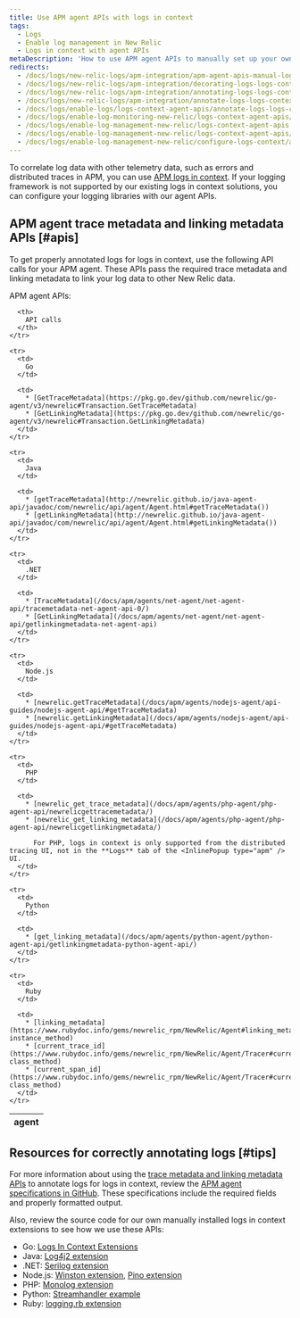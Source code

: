 ```yaml
---
title: Use APM agent APIs with logs in context
tags:
  - Logs
  - Enable log management in New Relic
  - Logs in context with agent APIs
metaDescription: 'How to use APM agent APIs to manually set up your own logs-in-context solution in New Relic.' 
redirects:
  - /docs/logs/new-relic-logs/apm-integration/apm-agent-apis-manual-logs-context-instrumentation
  - /docs/logs/new-relic-logs/apm-integration/decorating-logs-logs-context-using-apm-agent-apis
  - /docs/logs/new-relic-logs/apm-integration/annotating-logs-logs-context-using-apm-agent-apis
  - /docs/logs/new-relic-logs/apm-integration/annotate-logs-logs-context-using-apm-agent-apis
  - /docs/logs/enable-logs/logs-context-agent-apis/annotate-logs-logs-context-using-apm-agent-apis
  - /docs/logs/enable-log-monitoring-new-relic/logs-context-agent-apis/annotate-logs-logs-context-using-apm-agent-apis
  - /docs/logs/enable-log-management-new-relic/logs-context-agent-apis
  - /docs/logs/enable-log-management-new-relic/logs-context-agent-apis/annotate-logs-logs-context-using-apm-agent-apis
  - /docs/logs/enable-log-management-new-relic/configure-logs-context/annotate-logs-logs-context-using-apm-agent-apis
---
```


To correlate log data with other telemetry data, such as errors and distributed traces in APM, you can use [APM logs in context](/docs/apm/new-relic-apm/getting-started/get-started-logs-context). If your logging framework is not supported by our existing logs in context solutions, you can configure your logging libraries with our <InlinePopup type="apm" /> agent APIs.

## APM agent trace metadata and linking metadata APIs [#apis] 

To get properly annotated logs for logs in context, use the following API calls for your APM agent. These APIs pass the required trace metadata and linking metadata to link your log data to other New Relic data.

APM agent APIs:

<table>
  <thead>
    <tr>
      <th style={{ width: "150px" }}>
        <InlinePopup type="apm" /> agent
      </th>

      <th>
        API calls
      </th>
    </tr>
  </thead>

  <tbody>
    
    <tr>
      <td>
        Go
      </td>

      <td>
        * [GetTraceMetadata](https://pkg.go.dev/github.com/newrelic/go-agent/v3/newrelic#Transaction.GetTraceMetadata)
        * [GetLinkingMetadata](https://pkg.go.dev/github.com/newrelic/go-agent/v3/newrelic#Transaction.GetLinkingMetadata)
      </td>
    </tr>

    <tr>
      <td>
        Java
      </td>

      <td>
        * [getTraceMetadata](http://newrelic.github.io/java-agent-api/javadoc/com/newrelic/api/agent/Agent.html#getTraceMetadata())
        * [getLinkingMetadata](http://newrelic.github.io/java-agent-api/javadoc/com/newrelic/api/agent/Agent.html#getLinkingMetadata())
      </td>
    </tr>

    <tr>
      <td>
        .NET
      </td>

      <td>
        * [TraceMetadata](/docs/apm/agents/net-agent/net-agent-api/tracemetadata-net-agent-api-0/)
        * [GetLinkingMetadata](/docs/apm/agents/net-agent/net-agent-api/getlinkingmetadata-net-agent-api)
      </td>
    </tr>

    <tr>
      <td>
        Node.js
      </td>

      <td>
        * [newrelic.getTraceMetadata](/docs/apm/agents/nodejs-agent/api-guides/nodejs-agent-api/#getTraceMetadata)
        * [newrelic.getLinkingMetadata](/docs/apm/agents/nodejs-agent/api-guides/nodejs-agent-api/#getTraceMetadata)
      </td>
    </tr>

    <tr>
      <td>
        PHP
      </td>

      <td>
        * [newrelic_get_trace_metadata](/docs/apm/agents/php-agent/php-agent-api/newrelicgettracemetadata/)
        * [newrelic_get_linking_metadata](/docs/apm/agents/php-agent/php-agent-api/newrelicgetlinkingmetadata/)

          For PHP, logs in context is only supported from the distributed tracing UI, not in the **Logs** tab of the <InlinePopup type="apm" /> UI.
      </td>
    </tr>

    <tr>
      <td>
        Python
      </td>

      <td>
        * [get_linking_metadata](/docs/apm/agents/python-agent/python-agent-api/getlinkingmetadata-python-agent-api/)
      </td>
    </tr>

    <tr>
      <td>
        Ruby
      </td>

      <td>
        * [linking_metadata](https://www.rubydoc.info/gems/newrelic_rpm/NewRelic/Agent#linking_metadata-instance_method)
        * [current_trace_id](https://www.rubydoc.info/gems/newrelic_rpm/NewRelic/Agent/Tracer#current_trace_id-class_method)
        * [current_span_id](https://www.rubydoc.info/gems/newrelic_rpm/NewRelic/Agent/Tracer#current_span_id-class_method)
      </td>
    </tr>
  </tbody>
</table>

<InstallFeedback />

## Resources for correctly annotating logs [#tips]

For more information about using the [trace metadata and linking metadata APIs](#apis) to annotate logs for logs in context, review the [APM agent specifications in GitHub](https://github.com/newrelic/newrelic-exporter-specs/tree/master/logging). These specifications include the required fields and properly formatted output.

Also, review the source code for our own manually installed logs in context extensions to see how we use these APIs:

* Go: [Logs In Context Extensions](https://github.com/newrelic/go-agent/tree/master/v3/integrations/logcontext-v2)
* Java: [Log4j2 extension](https://github.com/newrelic/java-log-extensions/blob/master/log4j2/src/main/java/com/newrelic/logging/log4j2/NewRelicLayout.java)
* .NET: [Serilog extension](https://github.com/newrelic/newrelic-logenricher-dotnet/tree/main/src/NewRelic.LogEnrichers.Serilog)
* Node.js: [Winston extension](https://github.com/newrelic/newrelic-node-log-extensions/blob/main/packages/winston-log-enricher/lib/createFormatter.js), [Pino extension](https://github.com/newrelic/newrelic-node-log-extensions/blob/main/packages/pino-log-enricher/lib/createFormatter.js)
* PHP: [Monolog extension](https://github.com/newrelic/newrelic-monolog-logenricher-php/blob/master/src/Formatter.php)
* Python: [Streamhandler example](/docs/logs/logs-context/configure-logs-context-python/#python-formatter)
* Ruby: [logging.rb extension](https://github.com/newrelic/newrelic-ruby-agent/blob/dev/lib/new_relic/agent/logging.rb)
